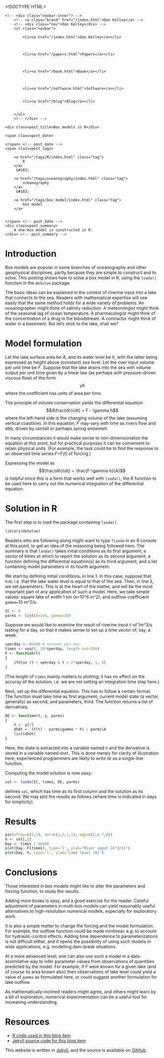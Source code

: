<!DOCTYPE HTML>
<html>
<head>
<link rel='stylesheet' type='text/css' href='/css/test_syntax.css' />
<link rel='stylesheet' type='text/css' href='/css/style.css' />
<meta charset="UTF-8">
<title>Box models in R</title>
</head>

<body>
<div class="navbar">
    <!-- <div class="navbar-inner"> -->
        <!-- <a class="brand" href="/index.html">Dan Kelley</a> -->
        <!-- <div class="nav">Dan Kelley</div> -->
        <ul class="navbar">
            
            <li><a href="/index.html">Dan Kelley</a></li>
            

            
            <li><a href="/papers.html">Papers</a></li>
            

            
            <li><a href="/book.html">Book</a></li>
            

            
            <li><a href="/software.html">Software</a></li>
            
            
            <li><a href="/blog">Blog</a></li>
            

        </ul>
        <!-- </div> -->
</div>

<div id="content">
    
<script type="text/javascript" src="http://cdn.mathjax.org/mathjax/latest/MathJax.js?config=TeX-AMS-MML_HTMLorMML"> </script>





<!-- <div class="span8"> -->

<div class=topnav>

<!-- | <a href='/blog'>Home</a> | -->

</div> <!-- topnav -->


<div class="page-header">

    <div class=post_title>Box models in R</div>
<!-- </div> --> <!-- span8 -->

<!-- <div class="span4"> -->

<div class=slug>
    <span class=post_date>
        
    </span> <!-- post_date -->
    <span class=post_tags>
        
        <a href="/tags/R/index.html" class="tag">
            R
        </a>
         &#183; 
        
        <a href="/tags/oceanography/index.html" class="tag">
            oceanography
        </a>
         &#183; 
        
        <a href="/tags/box model/index.html" class="tag">
            box model
        </a>
        
        
    </span> <!-- post_date -->
    <div class=post_summary>
        A one-box model is constructed in R.
    </div> <!-- post_summary -->
</div> <!-- slug -->

<!-- </div> -->
<!-- span4 -->
</div> <!-- page-header -->



# Introduction

Box models are popular in some branches of oceanography and other geophysical disciplines, partly because they are simple to construct and to solve.  This posting shows how to solve a box model in R, using the ``lsoda()`` function in the ``deSolve`` package.

The basic ideas can be explained in the context of riverine input into a lake that connects to the sea.  Readers with mathematical expertise will see easily that the same method holds for a wide variety of problems. An oceanographer might think of salinity reduction.  A meteorologist might think of the seasonal lag of ocean temperature.  A pharmacologist might think of the concentration of a drug in the bloodstream.  A contractor might think of water in a basement.  But let's stick to the lake, shall we?


# Model formulation

Let the lake surface area be *A*, and its water level be *h*, with the latter being expressed as height above (constant) sea level.  Let the river input volume per unit time be *F*.   Suppose that the lake drains into the sea with volume output per unit time given by a linear law (as perhaps with pressure-driven viscous flow) of the form $$\gamma h$$ where the coefficient has units of area per time.



The principle of volume conservation yields the differential equation
$$A\frac{dh}{dt} = F - \gamma h$$
where the left-hand side is the changing volume of the lake (assuming vertical coastline).  In this equation, *F* may vary with time as rivers flow and ebb, driven by rainfall or perhaps spring snowmelt.

In many circumstances it would make sense to non-dimensionalize the equation at this point, but for practical purposes it can be convenient to retain physical units.  (For example, the task could be to find the response to an observed time series *F=F(t)* of forcing.)

Expressing the model as
$$\frac{dh}{dt} = \frac{F-\gamma h}{A}$$
is helpful since this is a form that works well with ``lsoda()``, the R function to be used here to carry out the numerical integration of the differential equation.



# Solution in R

The first step is to load the package containing ``lsoda()``.

```r
library(deSolve)
```

Readers who are following along might want to type ``?lsoda`` in an R console at this point, to get an idea of the reasoning being followed here.  The summary is that ``lsoda()`` takes initial conditions as its first argument, a vector of times at which to report the solution as its second argument, a function defining the differential equation(s) as its third argument, and a list containing model parameters in its fourth argument.

We start by defining initial conditions, in line 1.  In this case, suppose that ``h=0``, i.e. that the lake water level is equal to that of the sea.  Then, in line 2, we set parameters.  This is at the heart of the matter, and will be the most important part of any application of such a model.  Here, we take simple values: square lake of width 1 km (``A``=10^6 m^2), and outflow coefficient ``gamma=``10 m^2/s.


```r
IC <- 0
parms <- list(A=1e6, gamma=10)
```

Suppose we would like to examine the result of riverine input ``F`` of 1m^3/s lasting for a day, so that it makes sense to set up a time vector of, say, a week.

```r
sperday <- 86400 # seconds per day
times <- seq(0, 10*sperday, length.out=200)
F <- function(t)
{
    ifelse (t > sperday & t < 2*sperday, 1, 0)
}
```
(The length of ``times`` mainly matters to plotting; it has no effect on the accuray of the solution, i.e. we are not setting an integration time step here.)

Next, set up the differential equation.  This has to follow a certain format.  The function must take time as first argument, current model state (a vector, generally) as second, and parameters, third.  The function returns a list of derivatives.


```r
DE <- function(t, y, parms)
{
    h <- y[1]
    dhdt <- (F(t) - parms$gamma * h) / parms$A
    list(dhdt)
}
```
Here, the state is extracted into a variable named ``h`` and the derivative is stored in a variable named ``dhdt``.  This is done merely for clarity of illustration here; experienced programmers are likely to write ``DE`` as a single-line function.

Computing the model solution is now easy:
```r
sol <- lsoda(IC, times, DE, parms)
```
defines ``sol``, which has time as its first column and the solution as its second.  We may plot the results as follows (where time is indicated in days for simplicity).

# Results

```r
par(mfrow=c(2,1), mar=c(3,3,1,1), mgp=c(2,0.7,0))
h <- sol[,2]
Day <- times / 86400
plot(Day, F(times), type='l', ylab="River input [m^3/s]")
plot(Day, h, type='l', ylab="Lake level [m]")
```

# Conclusions

Those interested in box models might like to alter the parameters and forcing function, to study the results.  

Adding more boxes is easy, and a good exercise for the reader.  Careful adjustment of parameters in multi-box models can yield reasonably useful alternatives to high-resolution numerical models, especially for exploratory work.

It is also a simple matter to change the forcing and the model formulation.  For example, the outflow function could be made nonlinear, e.g. to account for hydraulic-control effects.  Adding time dependence to parameterizations is not difficult either, and it opens the possibility of using such models in wide applications, e.g. modelling dam-break situations.  

At a more advanced level, one can also use such a model in a data-assimilative way to infer parameter values from observations of quantities predicted by the model.  For example, if *F* were known for a given lake (and of course its area known also) then observations of lake level could yield a value of ``gamma`` as formulated here, or could suggest another formulation for lake outflow.

As mathematically-inclined readers might agree, and others might learn by a bit of exploration, numerical experimentation can be a useful tool for increasing understanding.

# Resources
* [R code used in this blog item](/assets/2014-03-16-box-model.R)
* [Jekyll source code for this blog item](https://raw.github.com/dankelley/dankelley.github.io/master/assets/2014-03-16-box-model.Rmd)




</div>

<p class="footnote">This website is written in <a
href="http://jekyllrb.com">Jekyll</a>, and the source is available on <a
href="https://github.com/dankelley/dankelley.github.io">GitHub</a>.</p>

</body>
</html>

